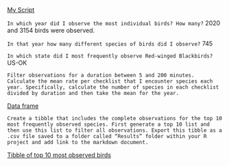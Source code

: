 [My Script](dpylr_assignment.R)


```In which year did I observe the most individual birds? How many?```
2020 and 3154 birds were observed. 

```In that year how many different species of birds did I observe?```
745

```In which state did I most frequently observe Red-winged Blackbirds?```
US-OK

```Filter observations for a duration between 5 and 200 minutes. Calculate the mean rate per checklist that I encounter species each year. Specifically, calculate the number of species in each checklist divided by duration and then take the mean for the year.```


[Data frame](Data/mean_num.csv)


```Create a tibble that includes the complete observations for the top 10 most frequently observed species. First generate a top 10 list and then use this list to filter all observations. Export this tibble as a .csv file saved to a folder called “Results” folder within your R project and add link to the markdown document.```

[Tibble of top 10 most observed birds](Data/ebirdcut_5.csv)
